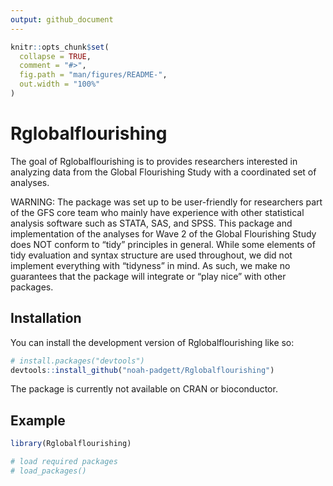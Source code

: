```yaml
---
output: github_document
---
```


<!-- README.md is generated from README.Rmd. Please edit that file -->

```r
knitr::opts_chunk$set(
  collapse = TRUE,
  comment = "#>",
  fig.path = "man/figures/README-",
  out.width = "100%"
)
```

# Rglobalflourishing

<!-- badges: start -->
<!-- badges: end -->

The goal of Rglobalflourishing is to provides researchers interested in analyzing data from the Global Flourishing Study with a coordinated set of analyses.

WARNING: The package was set up to be user-friendly for researchers part of the GFS core team who mainly have experience with other statistical analysis software such as STATA, SAS, and SPSS. This package and implementation of the analyses for Wave 2 of the Global Flourishing Study does NOT conform to "tidy" principles in general. While some elements of tidy evaluation and syntax structure are used throughout, we did not implement everything with "tidyness" in mind. As such, we make no guarantees that the package will integrate or "play nice" with other packages.

## Installation

You can install the development version of Rglobalflourishing like so:

``` r
# install.packages("devtools")
devtools::install_github("noah-padgett/Rglobalflourishing")
```

The package is currently not available on CRAN or bioconductor.

## Example


```r
library(Rglobalflourishing)

# load required packages
# load_packages()


```


